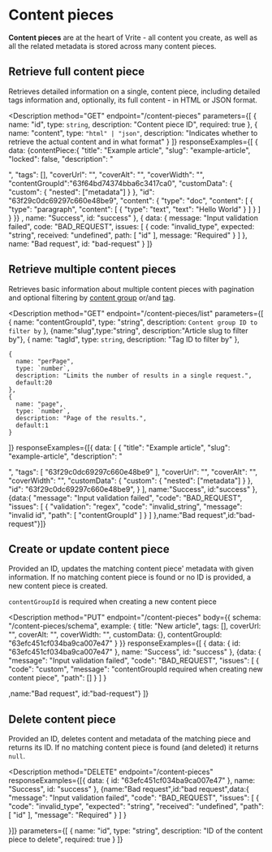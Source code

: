 
# Content pieces

**Content pieces** are at the heart of Vrite - all content you create, as well as all the related metadata is stored across many content pieces.

## Retrieve full content piece

Retrieves detailed information on a single, content piece, including detailed tags information and, optionally, its full content - in HTML or JSON format.

<Description
  method="GET"
  endpoint="/content-pieces"
  parameters={[
    {
      name: "id",
      type: `string`,
      description: "Content piece ID",
      required: true
    },
    {
      name: "content",
      type: `"html" | "json"`,
      description: "Indicates whether to retrieve the actual content and in what format"
    }
  ]}
  responseExamples={[
    {
      data: {contentPiece:{
  "title": "Example article",
  "slug": "example-article",
  "locked": false,
  "description": "<p></p>",
  "tags": [],
  "coverUrl": "",
  "coverAlt": "",
  "coverWidth": "",
  "contentGroupId":"63f64bd74374bba6c3417ca0",
  "customData": {
    "custom": {
      "nested": ["metadata"]
    }
  },
  "id": "63f29c0dc69297c660e48be9",
  "content": {
    "type": "doc",
    "content": [
      {
        "type": "paragraph",
        "content": [
          {
            "type": "text",
            "text": "Hello World"
          }
        ]
      }
    ]
  }
}}
,
      name: "Success",
      id: "success"
    },
    { data: {
        message: "Input validation failed",
        code: "BAD_REQUEST",
        issues: [
          {
            code: "invalid_type",
            expected: "string",
            received: "undefined",
            path: [
              "id"
            ],
            message: "Required"
          }
        ]
      },
      name: "Bad request",
      id: "bad-request"
    }
]}

> </Description>

## Retrieve multiple content pieces

Retrieves basic information about multiple content pieces with pagination and optional filtering by [content group](/docs#using-api-content-groups) or/and [tag](/docs#using-api-tags).

<Description
  method="GET"
  endpoint="/content-pieces/list"
  parameters={[
    {
      name: "contentGroupId",
      type: "string",
      description: `Content group ID to filter by`
    },
    {name:"slug",type:"string", description:"Article slug to filter by"},
    {
      name: "tagId",
      type: `string`,
      description: "Tag ID to filter by"
    },

    {
      name: "perPage",
      type: `number`,
      description: "Limits the number of results in a single request.",
      default:20
    },
    {
      name: "page",
      type: `number`,
      description: "Page of the results.",
      default:1
    }

]}
responseExamples={[{
data: [
{
"title": "Example article",
"slug": "example-article",
"description": "<p></p>",
"tags": [
"63f29c0dc69297c660e48be9"
],
"coverUrl": "",
"coverAlt": "",
"coverWidth": "",
"customData": {
"custom": {
"nested": ["metadata"]
}
},
"id": "63f29c0dc69297c660e48be9",
}
],
name:"Success",
id:"success"
},{data:{
"message": "Input validation failed",
"code": "BAD_REQUEST",
"issues": [
{
"validation": "regex",
"code": "invalid_string",
"message": "invalid id",
"path": [
"contentGroupId"
]
}
]
},name:"Bad request",id:"bad-request"}]}

> </Description>

## Create or update content piece

Provided an ID, updates the matching content piece' metadata with given information. If no matching content piece is found or
no ID is provided, a new content piece is created.

<Important>`contentGroupId` is required when creating a new content piece</Important>

<Description
  method="PUT"
  endpoint="/content-pieces"
  body={{
    schema: "/content-pieces/schema",
    example: {
      title: "New article",
      tags: [],
      coverUrl: "",
      coverAlt: "",
      coverWidth: "",
      customData: {},
      contentGroupId: "63efc451cf034ba9ca007e47"
    }
  }}
  responseExamples={[
    { data: { id: "63efc451cf034ba9ca007e47" }, name: "Success", id: "success" },
    {data: {
  "message": "Input validation failed",
  "code": "BAD_REQUEST",
  "issues": [
    {
      "code": "custom",
      "message": "contentGroupId required when creating new content piece",
      "path": []
    }
  ]
}

,name:"Bad request", id:"bad-request"}
]}

> </Description>

## Delete content piece

Provided an ID, deletes content and metadata of the matching piece and returns its ID. If no matching content piece is found (and deleted)
it returns `null`.

<Description
  method="DELETE"
  endpoint="/content-pieces"
  responseExamples={[{ data: { id: "63efc451cf034ba9ca007e47" }, name: "Success", id: "success" }, {name:"Bad request",id:"bad request",data:{
  "message": "Input validation failed",
  "code": "BAD_REQUEST",
  "issues": [
    {
      "code": "invalid_type",
      "expected": "string",
      "received": "undefined",
      "path": [
        "id"
      ],
      "message": "Required"
    }
  ]
}

}]}
parameters={[
{ name: "id", type: "string", description: "ID of the content piece to delete", required: true }
]}

> </Description>
